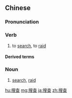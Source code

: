 {{also|捜査}}
==Chinese==
{{zh-forms}}

===Pronunciation===
{{zh-pron
|m=sōuchá
|c=sau2 caa4
|mn=qz,xm:so-cha/tw:so͘-cha/zz:so͘-chee/twv:só͘-cha
|cat=v
}}

===Verb===
{{zh-verb}}

# to [[search]], to [[raid]] {{gloss|in order to find evidence}}

====Derived terms====
{{zh-der|搜查證}}

===Noun===
{{zh-noun}}

# [[search]], [[raid]]

[[hu:搜查]]
[[mg:搜查]]
[[ja:搜查]]
[[zh:搜查]]
